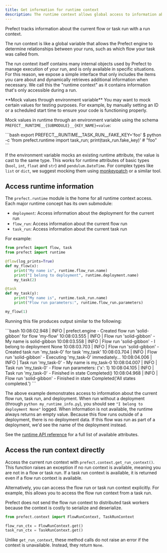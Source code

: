 ```yaml
---
title: Get information for runtime context
description: The runtime context allows global access to information about the current run.
---
```


Prefect tracks information about the current flow or task run with a run context.

The run context is like a global variable that allows the Prefect engine to determine relationships 
between your runs, such as which flow your task was called from.

The run context itself contains many internal objects used by Prefect to manage execution of 
your run, and is only available in specific situations. For this reason, we expose a simple interface 
that only includes the items you care about and dynamically retrieves additional information when necessary. 
We call this the "runtime context" as it contains information that's only accessible during a run.

<Tip>
**Mock values through environment variable**
You may want to mock certain values for testing purposes. For example, by manually setting an ID or 
a scheduled start time to ensure your code is functioning properly.

Mock values in runtime through an environment variable using the schema 
`PREFECT__RUNTIME__{SUBMODULE}__{KEY_NAME}=value`:
<div class="terminal">
```bash
export PREFECT__RUNTIME__TASK_RUN__FAKE_KEY='foo'
$ python -c 'from prefect.runtime import task_run; print(task_run.fake_key)' # "foo"
```
</div>

If the environment variable mocks an existing runtime attribute, the value is cast to the same type. 
This works for runtime attributes of basic types (`bool`, `int`, `float` and `str`) and `pendulum.DateTime`. 
For complex types like `list` or `dict`, we suggest mocking them using 
[monkeypatch](https://docs.pytest.org/en/latest/how-to/monkeypatch.html) or a similar tool.
</Tip>

## Access runtime information

The `prefect.runtime` module is the home for all runtime context access. Each major runtime concept 
has its own submodule:

- `deployment`: Access information about the deployment for the current run
- `flow_run`: Access information about the current flow run
- `task_run`: Access information about the current task run

For example:

```python hl_lines="2 6 7 12 13" title="my_runtime_info.py"
from prefect import flow, task
from prefect import runtime

@flow(log_prints=True)
def my_flow(x):
    print("My name is", runtime.flow_run.name)
    print("I belong to deployment", runtime.deployment.name)
    my_task(2)

@task
def my_task(y):
    print("My name is", runtime.task_run.name)
    print("Flow run parameters:", runtime.flow_run.parameters)

my_flow(1)
```

Running this file produces output similar to the following:

<div class="terminal">
```bash
10:08:02.948 | INFO    | prefect.engine - Created flow run 'solid-gibbon' for flow 'my-flow'
10:08:03.555 | INFO    | Flow run 'solid-gibbon' - My name is solid-gibbon
10:08:03.558 | INFO    | Flow run 'solid-gibbon' - I belong to deployment None
10:08:03.703 | INFO    | Flow run 'solid-gibbon' - Created task run 'my_task-0' for task 'my_task'
10:08:03.704 | INFO    | Flow run 'solid-gibbon' - Executing 'my_task-0' immediately...
10:08:04.006 | INFO    | Task run 'my_task-0' - My name is my_task-0
10:08:04.007 | INFO    | Task run 'my_task-0' - Flow run parameters: {'x': 1}
10:08:04.105 | INFO    | Task run 'my_task-0' - Finished in state Completed()
10:08:04.968 | INFO    | Flow run 'solid-gibbon' - Finished in state Completed('All states completed.')
```
</div>

The above example demonstrates access to information about the current flow run, task run, and deployment.
When run without a deployment (through `python my_runtime_info.py`), you should see `"I belong to deployment None"` logged.
When information is not available, the runtime always returns an empty value.
Because this flow runs outside of a deployment, there is no deployment data.
If this flow was run as part of a deployment, we'd see the name of the deployment instead.

See the [runtime API reference](/3.0rc/api-ref/prefect/runtime/flow_run/) for a full list of available attributes.

## Access the run context directly

Access the current run context with `prefect.context.get_run_context()`.
This function raises an exception if no run context is available, meaning you are not in a flow or task run.
If a task run context is available, it is returned even if a flow run context is available.

Alternatively, you can access the flow run or task run context explicitly.
For example, this allows you to access the flow run context from a task run.

Prefect does not send the flow run context to distributed task workers because the context is 
costly to serialize and deserialize.

```python
from prefect.context import FlowRunContext, TaskRunContext

flow_run_ctx = FlowRunContext.get()
task_run_ctx = TaskRunContext.get()
```

Unlike `get_run_context`, these method calls do not raise an error if the context is unavailable. 
Instead, they return `None`.
